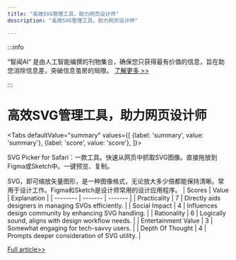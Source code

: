 ```yaml
---
title: "高效SVG管理工具，助力网页设计师"
description: "高效SVG管理工具，助力网页设计师"

---
```



:::info

“智闻AI“ 是由人工智能编撰的刊物集合，确保您只获得最有价值的信息，旨在助您消除信息差，突破信息茧房的局限。  [了解更多 >>](/)

:::

# 高效SVG管理工具，助力网页设计师


<Tabs
	defaultValue="summary"
	values={[
	{label: 'summary', value: 'summary'},
	{label: 'score', value: 'score'},
]}>
<TabItem value="summary">


SVG Picker for Safari：一款工具。快速从网页中抓取SVG图像。直接拖放到Figma或Sketch中。一键预览、复制。

SVG，即可缩放矢量图形，是一种图像格式，无论放大多少倍都能保持清晰。常用于设计工作。Figma和Sketch是设计师常用的设计应用程序。
</TabItem>
<TabItem value="score">
	| Scores     | Value   | Explanation |
	| -------- | ------- | ------- |
	| Practicality  | 7    | Directly aids designers in managing SVGs efficiently.    |
	| Social Impact | 4     | Influences design community by enhancing SVG handling.    |
	| Rationality    | 6    | Logically sound, aligns with design workflow needs.    |
	| Entertainment Value    | 3    | Somewhat engaging for tech-savvy users.    |
	| Depth Of Thought    | 4    | Prompts deeper consideration of SVG utility.    |
</TabItem>
</Tabs>

[Full article>>](https://www.producthunt.com/posts/svg-picker-for-safari)
